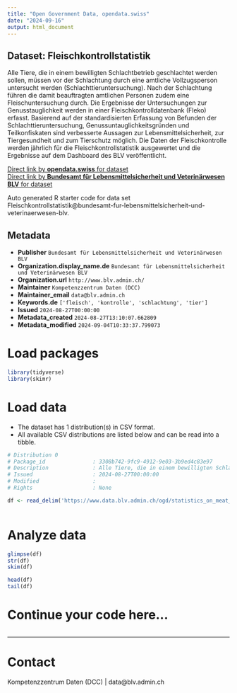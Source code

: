 ```yaml
---
title: "Open Government Data, opendata.swiss"
date: "2024-09-16"
output: html_document
---
```


## Dataset: Fleischkontrollstatistik

Alle Tiere, die in einem bewilligten Schlachtbetrieb geschlachtet werden sollen, müssen vor der Schlachtung durch eine amtliche Vollzugsperson untersucht werden (Schlachttieruntersuchung). Nach der Schlachtung führen die damit beauftragten amtlichen Personen zudem eine Fleischuntersuchung durch.
Die Ergebnisse der Untersuchungen zur Genusstauglichkeit werden in einer Fleischkontrolldatenbank (Fleko) erfasst. Basierend auf der standardisierten Erfassung von Befunden der Schlachttieruntersuchung, Genussuntauglichkeitsgründen und Teilkonfiskaten sind verbesserte Aussagen zur Lebensmittelsicherheit, zur Tiergesundheit und zum Tierschutz möglich.
Die Daten der Fleischkontrolle werden jährlich für die Fleischkontrollstatistik ausgewertet und die Ergebnisse auf dem Dashboard des BLV veröffentlicht.

[Direct link by **opendata.swiss** for dataset](https://opendata.swiss/de/dataset/fleischkontrollstatistik)<br>
[Direct link by **Bundesamt für Lebensmittelsicherheit und Veterinärwesen BLV** for dataset](https://www.blv.admin.ch/blv/de/home/lebensmittel-und-ernaehrung/lebensmittelsicherheit/verantwortlichkeiten/fleischkontrolle.html)

Auto generated R starter code for data set Fleischkontrollstatistik@bundesamt-fur-lebensmittelsicherheit-und-veterinaerwesen-blv.

## Metadata

- **Publisher** `Bundesamt für Lebensmittelsicherheit und Veterinärwesen BLV`
- **Organization.display_name.de** `Bundesamt für Lebensmittelsicherheit und Veterinärwesen BLV`
- **Organization.url** `http://www.blv.admin.ch/`
- **Maintainer** `Kompetenzzentrum Daten (DCC)`
- **Maintainer_email** `data@blv.admin.ch`
- **Keywords.de** `['fleisch', 'kontrolle', 'schlachtung', 'tier']`
- **Issued** `2024-08-27T00:00:00`
- **Metadata_created** `2024-08-27T13:10:07.662809`
- **Metadata_modified** `2024-09-04T10:33:37.799073`


# Load packages

```r

library(tidyverse)
library(skimr)

```

# Load data

-   The dataset has 1 distribution(s) in CSV format.
-   All available CSV distributions are listed below and can be read into a tibble.

```r

# Distribution 0
# Package_id               : 3308b742-9fc9-4912-9e03-3b9ed4c83e97
# Description              : Alle Tiere, die in einem bewilligten Schlachtbetrieb geschlachtet werden sollen, müssen vor der Schlachtung durch eine amtliche Vollzugsperson untersucht werden (Schlachttieruntersuchung). Nach der Schlachtung führen die damit beauftragten amtlichen Personen zudem eine Fleischuntersuchung durch. Die Ergebnisse der Untersuchungen zur Genusstauglichkeit werden in einer Fleischkontrolldatenbank (Fleko) erfasst. Basierend auf der standardisierten Erfassung von Befunden der Schlachttieruntersuchung, Genussuntauglichkeitsgründen und Teilkonfiskaten sind verbesserte Aussagen zur Lebensmittelsicherheit, zur Tiergesundheit und zum Tierschutz möglich. Die Daten der Fleischkontrolle werden jährlich für die Fleischkontrollstatistik ausgewertet und die Ergebnisse auf dem Dashboard des BLV veröffentlicht.
# Issued                   : 2024-08-27T00:00:00
# Modified                 : 
# Rights                   : None

df <- read_delim('https://www.data.blv.admin.ch/ogd/statistics_on_meat_inspection/meat-inspection.csv')



```

# Analyze data

```r

glimpse(df)
str(df)
skim(df)

head(df)
tail(df)

```

# Continue your code here...

```r

```

------------------------------------------------------------------------

# Contact

Kompetenzzentrum Daten (DCC) | data@blv.admin.ch
